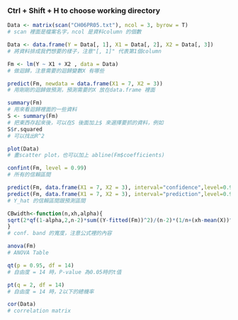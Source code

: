 ### Ctrl + Shift + H to choose working directory

```r
Data <- matrix(scan("CH06PR05.txt"), ncol = 3, byrow = T)
# scan 裡面是檔案名字，ncol 是資料column 的個數

Data <- data.frame(Y = Data[, 1], X1 = Data[, 2], X2 = Data[, 3])
# 將資料排成我們想要的樣子，注意"[, 1]" 代表第1個column

Fm <- lm(Y ~ X1 + X2 , data = Data)
# 做迴歸，注意需要的迴歸變數X 有哪些

predict(Fm, newdata = data.frame(X1 = 7, X2 = 3))
# 用剛剛的迴歸做預測，預測需要的X 放在data.frame 裡面

summary(Fm)
# 用來看迴歸裡面的一些資料
S <- summary(Fm)
# 把東西存起來後，可以在S 後面加上$ 來選擇要抓的資料，例如
S$r.squared
# 可以找出R^2

plot(Data)
# 畫scatter plot，也可以加上 abline(Fm$coefficients) 

confint(Fm, level = 0.99)
# 所有的信賴區間

predict(Fm, data.frame(X1 = 7, X2 = 3), interval="confidence",level=0.95)
predict(Fm, data.frame(X1 = 7, X2 = 3), interval="prediction",level=0.95)
# Y_hat 的信賴區間跟預測區間

CBwidth<-function(n,xh,alpha){
sqrt(2*qf(1-alpha,2,n-2)*sum((Y-fitted(Fm))^2)/(n-2)*(1/n+(xh-mean(X))^2/((n-1)*var(X))))
}
# conf. band 的寬度，注意公式裡的內容

anova(Fm)
# ANOVA Table

```

```r
qt(p = 0.95, df = 14)
# 自由度 = 14 時，P-value 為0.05時的t值

pt(q = 2, df = 14)
# 自由度 = 14 時，2以下的總機率

cor(Data)
# correlation matrix
```
